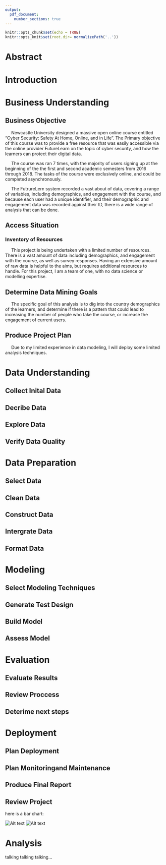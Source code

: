 ```yaml
---
output: 
  pdf_document:
    number_sections: true
---
```


```r
knitr::opts_chunk$set(echo = TRUE)
knitr::opts_knit$set(root.dir= normalizePath('..'))
```

\title
{%
\includegraphics[width=0.5\textwidth]{H:/Documents/FutureLearn/reports/ncl_logo.png}~ 
\\[3cm]
CSC8643: Data Management and Exploratory Data Analysis
}
\author{by Matthew Taylor}
\date{20th November, 2023}
\maketitle


\pagebreak
\tableofcontents
\pagebreak

# Abstract

# Introduction

# Business Understanding
## Business Objective

&nbsp;&nbsp;&nbsp;&nbsp; Newcastle University designed a massive open online course entitled "Cyber Security: Safety At Home, Online, and in Life". The Primary objective of this course was to provide a free resource that was easily accessible via the online provider FutureLearn on the topic of cyber security, and how the learners can protect their digital data.

&nbsp;&nbsp;&nbsp;&nbsp; The course was ran 7 times, with the majority of users signing up at the beginning of the the first and second academic semesters from 2016 through 2018. The tasks of the course were exclusively online, and could be completed asynchronously. 

&nbsp;&nbsp;&nbsp;&nbsp; The FutrureLern system recorded a vast about of data, covering a range of variables, including demographics, and engagement with the course, and because each user had a unique identifier, and their demographic and engagement data was recorded against their ID, there is a wide range of analysis that can be done.

## Access Situation
### Inventory of Resources

&nbsp;&nbsp;&nbsp;&nbsp; This project is being undertaken with a limited number of resources. There is a vast amount of data including demographics, and engagement with the course, as well as survey responses. Having an extensive amount of raw data is helpful to the aims, but requires additional resources to handle. For this project, I am a team of one, with no data science or modelling expertise. 

## Determine Data Mining Goals

&nbsp;&nbsp;&nbsp;&nbsp; The specific goal of this analysis is to dig into the country demographics of the learners, and determine if there is a pattern that could lead to increasing the number of people who take the course, or increase the engagement of current users. 

## Produce Project Plan

&nbsp;&nbsp;&nbsp;&nbsp; Due to my limited experience in data modeling, I will deploy some limited analysis techniques. 

# Data Understanding
## Collect Inital Data
## Decribe Data
## Explore Data
## Verify Data Quality

# Data Preparation
## Select Data
## Clean Data
## Construct Data
## Intergrate Data
## Format Data

# Modeling
## Select Modeling Techniques
## Generate Test Design
## Build Model
## Assess Model

# Evaluation
## Evaluate Results
## Review Proccess
## Deterime next steps

# Deployment
## Plan Deployment
## Plan Monitoringand Maintenance
## Produce Final Report
## Review Project

\pagebreak
 
here is a bar chart:

![Alt text](H:/Documents/FutureLearn/graphs/BarChartofCountries.png)
![Alt text](H:/Documents/FutureLearn/graphs/BarChartofCompletion.png)

# Analysis

talking talking talking...
